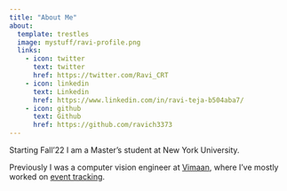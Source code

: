 ```yaml
---
title: "About Me"
about:
  template: trestles
  image: mystuff/ravi-profile.png
  links:
    - icon: twitter
      text: twitter
      href: https://twitter.com/Ravi_CRT
    - icon: linkedin
      text: Linkedin
      href: https://www.linkedin.com/in/ravi-teja-b504aba7/
    - icon: github
      text: Github
      href: https://github.com/ravich3373
---
```


Starting Fall'22 I am a Master's student at New York University. 

Previously I was a computer vision engineer at [Vimaan](https://vimaan.ai/), where I've mostly worked on [event tracking](https://vimaan.ai/inventory-tracking-products/picktrack/).



